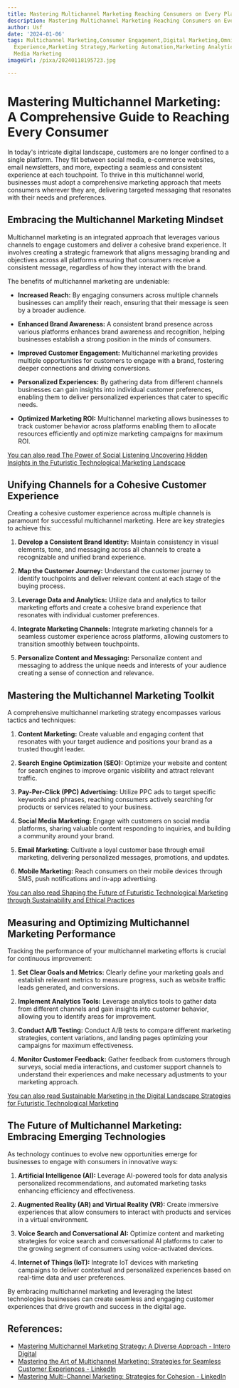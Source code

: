 ```yaml
---
title: Mastering Multichannel Marketing Reaching Consumers on Every Platform
description: Mastering Multichannel Marketing Reaching Consumers on Every Platform
author: Usf
date: '2024-01-06'
tags: Multichannel Marketing,Consumer Engagement,Digital Marketing,Omnichannel Marketing,Customer
  Experience,Marketing Strategy,Marketing Automation,Marketing Analytics,Ecommerce,Social
  Media Marketing
imageUrl: /pixa/20240118195723.jpg

---
```

# Mastering Multichannel Marketing: A Comprehensive Guide to Reaching Every Consumer

In today's intricate digital landscape, customers are no longer confined to a single platform. They flit between social media, e-commerce websites, email  newsletters, and more, expecting a seamless and  consistent experience at each touchpoint. To thrive in this multichannel world, businesses  must adopt a comprehensive marketing approach  that  meets consumers wherever they are,  delivering targeted messaging that resonates with their needs and preferences.

## Embracing the Multichannel Marketing Mindset

Multichannel marketing is an integrated approach that leverages various channels to engage  customers and deliver  a cohesive brand experience. It involves creating a strategic framework that aligns messaging branding and objectives across  all platforms ensuring that consumers  receive a consistent message, regardless of how they interact with the brand.

The benefits of multichannel marketing are undeniable:

* **Increased Reach:** By engaging consumers across multiple channels businesses can amplify their reach, ensuring that their message is seen by a broader audience.


* **Enhanced  Brand Awareness:** A consistent brand presence across various platforms enhances brand awareness and recognition, helping businesses  establish a strong position in the minds of consumers.


* **Improved Customer Engagement:** Multichannel marketing provides  multiple opportunities for  customers to  engage with a brand,  fostering deeper connections and driving conversions.


* **Personalized Experiences:**  By gathering data from different channels businesses  can gain insights into individual customer preferences, enabling them to deliver personalized  experiences  that cater to specific needs.


* **Optimized Marketing ROI:**  Multichannel marketing allows businesses to track customer behavior across platforms enabling them to  allocate resources efficiently and optimize marketing campaigns for maximum ROI.

[You  can also read  The Power of Social Listening Uncovering Hidden Insights in  the Futuristic Technological Marketing Landscape](The%20Power%20of%20Social%20Listening%20Uncovering%20Hidden%20Insights%20in%20the%20Futuristic%20Technological%20Marketing%20Landscape)


## Unifying Channels for a Cohesive Customer  Experience

Creating a cohesive customer experience across multiple channels is paramount for successful multichannel  marketing. Here are key strategies to achieve this:

1. **Develop a Consistent  Brand Identity:** Maintain consistency in  visual elements, tone,  and messaging across all channels to create  a recognizable and unified brand experience.


2. **Map the Customer  Journey:** Understand the  customer  journey to identify touchpoints and deliver relevant content at each stage of the buying process.


3. **Leverage Data and Analytics:** Utilize data and analytics to tailor marketing efforts  and create a cohesive brand experience that resonates with individual customer preferences.


4. **Integrate Marketing  Channels:** Integrate marketing  channels for a seamless customer experience across platforms, allowing customers to transition smoothly  between touchpoints.


5. **Personalize  Content and Messaging:** Personalize content and  messaging to address the unique needs and interests of your audience creating  a sense of connection and relevance.

## Mastering the Multichannel Marketing Toolkit

A comprehensive multichannel marketing strategy encompasses various tactics and  techniques:

1. **Content Marketing:** Create valuable and  engaging content that resonates with your target audience and positions your brand as a trusted thought leader.


2. **Search Engine Optimization (SEO):** Optimize your website and  content for search engines to improve organic  visibility  and attract relevant traffic.


3. **Pay-Per-Click (PPC) Advertising:** Utilize PPC ads to target specific keywords and phrases, reaching consumers actively searching for products or services related to your business.


4. **Social Media Marketing:** Engage with customers on social  media  platforms,  sharing valuable content responding to inquiries, and building a community around your  brand.


5. **Email Marketing:** Cultivate a  loyal customer base through email marketing, delivering personalized messages,  promotions, and updates.


6.  **Mobile Marketing:** Reach consumers on their mobile devices  through SMS, push notifications  and in-app advertising.

[You can also read Shaping the Future of Futuristic Technological Marketing through Sustainability and Ethical  Practices](Shaping%20the%20Future%20of%20Futuristic%20Technological%20Marketing%20through%20Sustainability%20and%20Ethical%20Practices)


## Measuring and Optimizing Multichannel Marketing Performance

Tracking the performance of your multichannel marketing efforts  is crucial for continuous improvement:

1. **Set Clear Goals and Metrics:** Clearly define your marketing  goals and establish relevant metrics to  measure progress, such as website traffic leads generated, and conversions.


2. **Implement  Analytics Tools:** Leverage  analytics tools to gather data from different channels and gain insights into customer behavior, allowing you to identify  areas for  improvement.


3. **Conduct A/B Testing:** Conduct A/B tests to  compare different marketing strategies, content variations, and landing pages optimizing  your campaigns for  maximum effectiveness.


4. **Monitor Customer Feedback:** Gather feedback from customers through surveys, social media  interactions, and customer support channels to understand their  experiences and make necessary adjustments to your marketing approach.

[You can also  read Sustainable Marketing in the Digital Landscape Strategies for Futuristic Technological Marketing](Sustainable%20Marketing%20in%20the%20Digital%20Landscape%20Strategies%20for%20Futuristic%20Technological%20Marketing)


## The Future of Multichannel  Marketing: Embracing Emerging Technologies

As technology  continues to evolve new opportunities emerge for businesses to engage with consumers in innovative ways:

1. **Artificial Intelligence (AI):** Leverage AI-powered tools for data analysis personalized recommendations, and automated marketing tasks enhancing  efficiency and effectiveness.


2. **Augmented Reality (AR) and Virtual Reality (VR):** Create immersive experiences that allow consumers to interact  with products and services in a virtual environment.


3. **Voice Search and Conversational AI:** Optimize content and  marketing  strategies for voice search and conversational  AI  platforms to cater to the growing segment  of consumers using voice-activated devices.


4. **Internet of  Things (IoT):** Integrate IoT devices with marketing  campaigns to deliver contextual and personalized experiences  based on real-time data and user preferences.

By embracing multichannel marketing and leveraging the latest technologies businesses can  create seamless and engaging customer experiences that drive  growth and success in the digital age.

## References:
- [Mastering Multichannel Marketing Strategy: A Diverse Approach - Intero Digital](https://www.interodigital.com/mastering-multichannel-marketing-strategy-a-diverse-approach/)
- [Mastering the Art of Multichannel Marketing: Strategies for Seamless Customer Experiences - LinkedIn](https://www.linkedin.com/pulse/mastering-art-multichannel-marketing-strategies-seamless-customer)
- [Mastering Multi-Channel Marketing: Strategies for Cohesion - LinkedIn](https://www.linkedin.com/pulse/mastering-multi-channel-marketing-strategies-cohesion-jason-miller?trk=article-ssr-frontend-pulse_more-articles_related-content-card)
